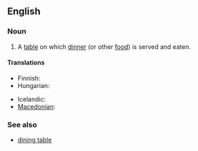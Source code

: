 ==English==

===Noun===
{{en-noun|sg=[[dinner]] [[table]]}}

# A [[table]] on which [[dinner]] (or other [[food]]) is served and eaten.

====Translations====
{{trans-top|a table on which dinner is served and eaten}}
* Finnish: {{t-|fi|ruokapöytä}}
* Hungarian: {{t-|hu|étkezőasztal}}
{{trans-mid}}
* Icelandic: {{t-|is|matarborð|n}}
* [[Macedonian]]: {{t|mk|трпезариска маса|f|tr=trpezáriska mása|sc=Cyrl|xs=Macedonian}}
{{trans-bottom}}

===See also===
* [[dining table]]